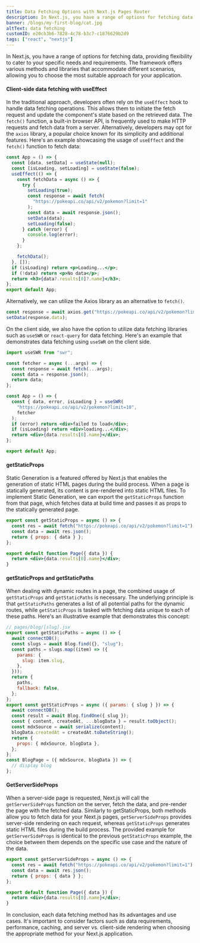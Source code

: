```yaml
---
title: Data Fetching Options with Next.js Pages Router
description: In Next.js, you have a range of options for fetching data, providing flexibility to cater to your specific needs and requirements. The framework offers various methods and libraries that accommodate different scenarios, allowing you to choose the most suitable approach for your application.
banner: /blogs/my-first-blog/cat.jpg
altText: data fetching
customID: e20cb3b6-7828-4c78-b3c7-c1876629b2d9
tags: ["react", "nextjs"]
---
```


In Next.js, you have a range of options for fetching data, providing flexibility to cater to your specific needs and requirements. The framework offers various methods and libraries that accommodate different scenarios, allowing you to choose the most suitable approach for your application.

#### Client-side data fetching with useEffect

In the traditional approach, developers often rely on the `useEffect` hook to handle data fetching operations. This allows them to initiate the fetch request and update the component's state based on the retrieved data. The `fetch()` function, a built-in browser API, is frequently used to make HTTP requests and fetch data from a server. Alternatively, developers may opt for the `axios` library, a popular choice known for its simplicity and additional features. Here's an example showcasing the usage of `useEffect` and the `fetch()` function to fetch data:

```jsx
const App = () => {
  const [data, setData] = useState(null);
  const [isLoading, setLoading] = useState(false);
  useEffect(() => {
    const fetchData = async () => {
      try {
        setLoading(true);
        const response = await fetch(
          "https://pokeapi.co/api/v2/pokemon?limit=1"
        );
        const data = await response.json();
        setData(data);
        setLoading(false);
      } catch (error) {
        console.log(error);
      }
    };

    fetchData();
  }, []);
  if (isLoading) return <p>Loading...</p>;
  if (!data) return <p>No data</p>;
  return <h3>{data?.results[0]?.name}</h3>;
};
export default App;
```

Alternatively, we can utilize the Axios library as an alternative to `fetch()`.

```jsx
const response = await axios.get("https://pokeapi.co/api/v2/pokemon?limit=1");
setData(response.data);
```

On the client side, we also have the option to utilize data fetching libraries such as `useSWR` or `react-query` for data fetching. Here's an example that demonstrates data fetching using `useSWR` on the client side.

```jsx
import useSWR from "swr";

const fetcher = async (...args) => {
  const response = await fetch(...args);
  const data = response.json();
  return data;
};

const App = () => {
  const { data, error, isLoading } = useSWR(
    "https://pokeapi.co/api/v2/pokemon?limit=10",
    fetcher
  );
  if (error) return <div>failed to load</div>;
  if (isLoading) return <div>loading...</div>;
  return <div>{data.results[0].name}</div>;
};

export default App;
```

#### getStaticProps

Static Generation is a featured offered by Next.js that enables the generation of static HTML pages during the build process. When a page is statically generated, its content is pre-rendered into static HTML files. To implement Static Generation, we can export the `getStaticProps` function from that page, which fetches data at build time and passes it as props to the statically generated page.

```jsx
export const getStaticProps = async () => {
  const res = await fetch("https://pokeapi.co/api/v2/pokemon?limit=1");
  const data = await res.json();
  return { props: { data } };
};

export default function Page({ data }) {
  return <div>{data.results[0].name}</div>;
}
```

#### getStaticProps and getStaticPaths

When dealing with dynamic routes in a page, the combined usage of `getStaticProps` and `getStaticPaths` is necessary. The underlying principle is that `getStaticPaths` generates a list of all potential paths for the dynamic routes, while `getStaticProps` is tasked with fetching data unique to each of these paths. Here's an illustrative example that demonstrates this concept:

```jsx
// pages/blog/[slug].jsx
export const getStaticPaths = async () => {
  await connectDB();
  const slugs = await Blog.find({}, "slug");
  const paths = slugs.map((item) => ({
    params: {
      slug: item.slug,
    },
  }));
  return {
    paths,
    fallback: false,
  };
};
export const getStaticProps = async ({ params: { slug } }) => {
  await connectDB();
  const result = await Blog.findOne({ slug });
  const { content, createdAt, ...blogData } = result.toObject();
  const mdxSource = await serialize(content);
  blogData.createdAt = createdAt.toDateString();
  return {
    props: { mdxSource, blogData },
  };
};
const BlogPage = ({ mdxSource, blogData }) => {
  // display blog
};
```

#### GetServerSideProps

When a server-side page is requested, Next.js will call the `getServerSideProps` function on the server, fetch the data, and pre-render the page with the fetched data. Similarly to getStaticProps, both methods allow you to fetch data for your Next.js pages, `getServerSideProps` provides server-side rendering on each request, whereas `getStaticProps` generates static HTML files during the build process. The provided example for `getServerSideProps` is identical to the previous `getStaticProps` example, the choice between them depends on the specific use case and the nature of the data.

```jsx
export const getServerSideProps = async () => {
  const res = await fetch("https://pokeapi.co/api/v2/pokemon?limit=1");
  const data = await res.json();
  return { props: { data } };
};

export default function Page({ data }) {
  return <div>{data.results[0].name}</div>;
}
```

In conclusion, each data fetching method has its advantages and use cases. It's important to consider factors such as data requirements, performance, caching, and server vs. client-side rendering when choosing the appropriate method for your Next.js application.
